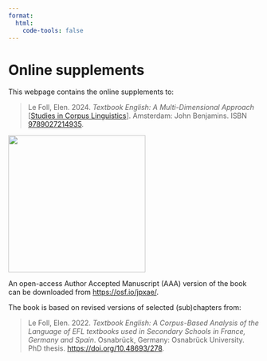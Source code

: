 ```yaml
---
format:
  html:
    code-tools: false
---
```


# Online supplements {.unnumbered}

This webpage contains the online supplements to:

> Le Foll, Elen. 2024. *Textbook English: A Multi-Dimensional Approach* \[[Studies in Corpus Linguistics](https://benjamins.com/catalog/scl)\]. Amsterdam: John Benjamins. ISBN [9789027214935](https://benjamins.com/catalog/scl.116).

[![](images/scl116hb.png){fig-alt="Front cover of the book published by John Benjamins, number 115 in the series Studies In Corpus Linguistics" fig-align="center" width="275"}](https://benjamins.com/catalog/scl.116)

An open-access Author Accepted Manuscript (AAA) version of the book can be downloaded from <https://osf.io/jpxae/>.

The book is based on revised versions of selected (sub)chapters from:

> Le Foll, Elen. 2022. *Textbook English: A Corpus-Based Analysis of the Language of EFL textbooks used in Secondary Schools in France, Germany and Spain*. Osnabrück, Germany: Osnabrück University. PhD thesis. <https://doi.org/10.48693/278>.
